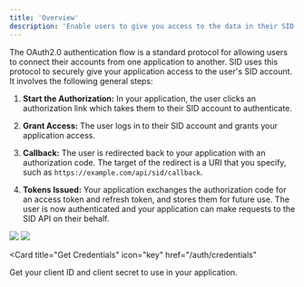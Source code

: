 ```yaml
---
title: 'Overview'
description: 'Enable users to give you access to the data in their SID account'
---
```

The OAuth2.0 authentication flow is a standard protocol for allowing users to connect their accounts from one application to another.
SID uses this protocol to securely give your application access to the user's SID account.
It involves the following general steps:

1. **Start the Authorization:** 
In your application, the user clicks an authorization link which takes them to their SID account to authenticate.

2. **Grant Access:**
The user logs in to their SID account and grants your application access.

3. **Callback:** 
The user is redirected back to your application with an authorization code. 
The target of the redirect is a URI that you specify, such as `https://example.com/api/sid/callback`. 

3. **Tokens Issued:** 
Your application exchanges the authorization code for an access token and refresh token, and stores them for future use.
The user is now authenticated and your application can make requests to the SID API on their behalf.

<img className="block dark:hidden" src="/diagrams/full-light.svg" />
<img className="hidden dark:block" src="/diagrams/full-dark.svg" />

<Card
title="Get Credentials"
icon="key"
href="/auth/credentials"
>
Get your client ID and client secret to use in your application.
</Card>
